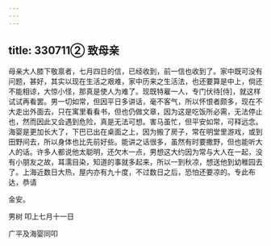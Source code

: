 ```yaml
---
---
---
```

title: 330711② 致母亲
---




母亲大人膝下敬禀者，七月四日的信，已经收到，前一信也收到了。家中既可没有问题，甚好，其实以现在生活之艰难，家中历来之生活法，也还要算是中上，倘还不能相谅，大惊小怪，那真是使人为难了。现既特雇一人，专门伏待[侍]，就这样试试再看罢。男一切如常，但因平日多讲话，毫不客气，所以怀恨者颇多，现在不大走出外面去，只在寓里看看书，但也仍做文章，因为这是吃饭所必需，无法停止也，然而因此又会遇到危险，真是无法可想。害马虽忙，但平安如常，可释远念。海婴是更加长大了，下巴已出在桌面之上，因为搬了房子，常在明堂里游戏，或到田野间去，所以身体也比先前好些。能讲之话很多，虽然有时要撒野，但也能听大人的话。许多人都说他太聪明，还欠木一点，男想这大约因为常与大人在一起，没有小朋友之故，耳濡目染，知道的事就多起来，所以一到秋凉，想送他到幼稚园去了。上海近数日大热，屋内亦有九十度，不过数日之后，恐怕还要凉的。专此布达，恭请

金安。

男树 叩上七月十一日

广平及海婴同叩